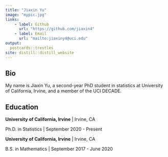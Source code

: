 ```yaml
---
title: "Jiaxin Yu"
image: "mypic.jpg"
links:
    - label: Github
      url: "https://github.com/jiaxin4"
    - label: Email
      url: "mailto:jiaxiny4@uci.edu"
output:
  postcards::trestles
site: distill::distill_website
---
```


## Bio

My name is Jiaxin Yu, a second-year PhD student in statistics at University of California, Irvine, and a member of the UCI DECADE. 


## Education

**University of California, Irvine** | Irvine, CA

Ph.D. in Statistics | September 2020 - Present

**University of California, Irvine** | Irvine, CA

B.S. in Mathematics | September 2017 - June 2020


